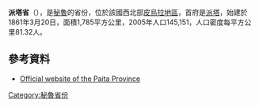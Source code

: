 '''派塔省'''（{{lang-es|Provincia de Paita}}），是[[秘魯|秘魯]]的省份，位於該國西北部[[皮烏拉地區|皮烏拉地區]]，首府是[[派塔|派塔]]，始建於1861年3月20日，面積1,785平方公里，2005年人口145,151，人口密度每平方公里81.32人。

==參考資料==
* {{es}} [https://web.archive.org/web/20070227231502/http://www.munipaita.gob.pe/municipalidad/ Official website of the Paita Province]

{{coord|5|05|34|S|81|06|07|W|type:adm2nd_source:itwiki|display=title}}

{{Peru-geo-stub}}
{{秘魯省份|state=collapsed}}
[[Category:秘魯省份|Category:秘魯省份]]